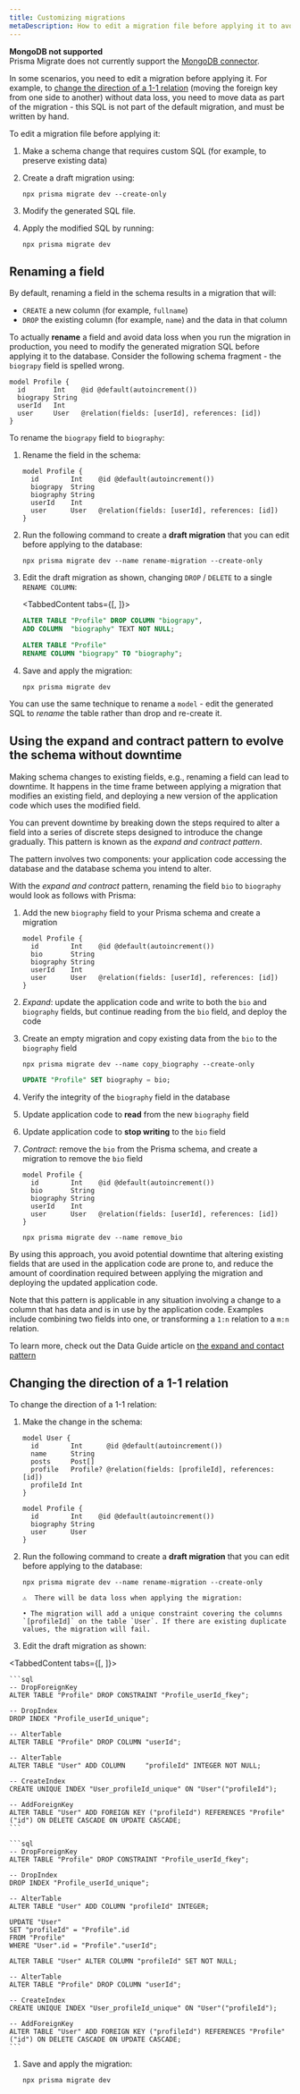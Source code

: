 ```yaml
---
title: Customizing migrations
metaDescription: How to edit a migration file before applying it to avoid data loss in production.
---
```


<TopBlock>

<Admonition type="warning">

**MongoDB not supported** <br />
Prisma Migrate does not currently support the [MongoDB connector](/concepts/database-connectors/mongodb).

</Admonition>

In some scenarios, you need to edit a migration before applying it. For example, to [change the direction of a 1-1 relation](#changing-the-direction-of-a-1-1-relation) (moving the foreign key from one side to another) without data loss, you need to move data as part of the migration - this SQL is not part of the default migration, and must be written by hand.

To edit a migration file before applying it:

1. Make a schema change that requires custom SQL (for example, to preserve existing data)
1. Create a draft migration using:

   ```terminal
   npx prisma migrate dev --create-only
   ```

1. Modify the generated SQL file.
1. Apply the modified SQL by running:

   ```terminal
   npx prisma migrate dev
   ```

</TopBlock>

## Renaming a field

By default, renaming a field in the schema results in a migration that will:

- `CREATE` a new column (for example, `fullname`)
- `DROP` the existing column (for example, `name`) and the data in that column

To actually **rename** a field and avoid data loss when you run the migration in production, you need to modify the generated migration SQL before applying it to the database. Consider the following schema fragment - the `biograpy` field is spelled wrong.

```prisma highlight=3;normal;
model Profile {
  id       Int    @id @default(autoincrement())
  biograpy String
  userId   Int
  user     User   @relation(fields: [userId], references: [id])
}
```

To rename the `biograpy` field to `biography`:

1. Rename the field in the schema:

   ```prisma highlight=3;delete|4;add;
   model Profile {
     id        Int    @id @default(autoincrement())
     biograpy  String
     biography String
     userId    Int
     user      User   @relation(fields: [userId], references: [id])
   }
   ```

1. Run the following command to create a **draft migration** that you can edit before applying to the database:

   ```terminal
   npx prisma migrate dev --name rename-migration --create-only
   ```

1. Edit the draft migration as shown, changing `DROP` / `DELETE` to a single `RENAME COLUMN`:

   <TabbedContent tabs={[<FileWithIcon text="Before" icon="code"/>, <FileWithIcon text="After" icon="code" />]}>

   <tab>

   ```sql file=./prisma/migrations/20210308092620_rename_migration/migration.sql
   ALTER TABLE "Profile" DROP COLUMN "biograpy",
   ADD COLUMN  "biography" TEXT NOT NULL;
   ```

   </tab>

   <tab>

   ```sql file=./prisma/migrations/20210308092620_rename_migration/migration.sql
   ALTER TABLE "Profile"
   RENAME COLUMN "biograpy" TO "biography";
   ```

   </tab>

   </TabbedContent>

1. Save and apply the migration:

   ```terminal
   npx prisma migrate dev
   ```

You can use the same technique to rename a `model` - edit the generated SQL to _rename_ the table rather than drop and re-create it.

## Using the expand and contract pattern to evolve the schema without downtime

Making schema changes to existing fields, e.g., renaming a field can lead to downtime. It happens in the time frame between applying a migration that modifies an existing field, and deploying a new version of the application code which uses the modified field.

You can prevent downtime by breaking down the steps required to alter a field into a series of discrete steps designed to introduce the change gradually. This pattern is known as the _expand and contract pattern_.

The pattern involves two components: your application code accessing the database and the database schema you intend to alter.

With the _expand and contract_ pattern, renaming the field `bio` to `biography` would look as follows with Prisma:

1. Add the new `biography` field to your Prisma schema and create a migration

   ```prisma highlight=4;add;
   model Profile {
     id        Int    @id @default(autoincrement())
     bio       String
     biography String
     userId    Int
     user      User   @relation(fields: [userId], references: [id])
   }
   ```

2. _Expand_: update the application code and write to both the `bio` and `biography` fields, but continue reading from the `bio` field, and deploy the code
3. Create an empty migration and copy existing data from the `bio` to the `biography` field

   ```terminal
   npx prisma migrate dev --name copy_biography --create-only
   ```

   ```sql file=prisma/migrations/20210420000000_copy_biography/migration.sql
   UPDATE "Profile" SET biography = bio;
   ```

4. Verify the integrity of the `biography` field in the database
5. Update application code to **read** from the new `biography` field
6. Update application code to **stop writing** to the `bio` field
7. _Contract_: remove the `bio` from the Prisma schema, and create a migration to remove the `bio` field

   ```prisma highlight=3;delete;
   model Profile {
     id        Int    @id @default(autoincrement())
     bio       String
     biography String
     userId    Int
     user      User   @relation(fields: [userId], references: [id])
   }
   ```

   ```terminal
   npx prisma migrate dev --name remove_bio
   ```

By using this approach, you avoid potential downtime that altering existing fields that are used in the application code are prone to, and reduce the amount of coordination required between applying the migration and deploying the updated application code.

Note that this pattern is applicable in any situation involving a change to a column that has data and is in use by the application code. Examples include combining two fields into one, or transforming a `1:n` relation to a `m:n` relation.

To learn more, check out the Data Guide article on [the expand and contact pattern](https://www.prisma.io/dataguide/types/relational/expand-and-contract-pattern)

## Changing the direction of a 1-1 relation

To change the direction of a 1-1 relation:

1. Make the change in the schema:

   ```prisma
   model User {
     id        Int      @id @default(autoincrement())
     name      String
     posts     Post[]
     profile   Profile? @relation(fields: [profileId], references: [id])
     profileId Int
   }
   
   model Profile {
     id        Int    @id @default(autoincrement())
     biography String
     user      User
   }
   ```

1. Run the following command to create a **draft migration** that you can edit before applying to the database:

   <CodeWithResult expanded={true}>

   <cmd>

   ```terminal
   npx prisma migrate dev --name rename-migration --create-only
   ```

   </cmd>

   <cmdResult>

   ```
   ⚠️  There will be data loss when applying the migration:

   • The migration will add a unique constraint covering the columns `[profileId]` on the table `User`. If there are existing duplicate values, the migration will fail.
   ```

   </cmdResult>

   </CodeWithResult>

1. Edit the draft migration as shown:

  <TabbedContent tabs={[<FileWithIcon text="Before" icon="code"/>, <FileWithIcon text="After" icon="code"/>]}>

  <tab>

    ```sql
    -- DropForeignKey
    ALTER TABLE "Profile" DROP CONSTRAINT "Profile_userId_fkey";

    -- DropIndex
    DROP INDEX "Profile_userId_unique";

    -- AlterTable
    ALTER TABLE "Profile" DROP COLUMN "userId";

    -- AlterTable
    ALTER TABLE "User" ADD COLUMN     "profileId" INTEGER NOT NULL;

    -- CreateIndex
    CREATE UNIQUE INDEX "User_profileId_unique" ON "User"("profileId");

    -- AddForeignKey
    ALTER TABLE "User" ADD FOREIGN KEY ("profileId") REFERENCES "Profile"("id") ON DELETE CASCADE ON UPDATE CASCADE;
    ```

  </tab>

  <tab>

    ```sql
    -- DropForeignKey
    ALTER TABLE "Profile" DROP CONSTRAINT "Profile_userId_fkey";

    -- DropIndex
    DROP INDEX "Profile_userId_unique";

    -- AlterTable
    ALTER TABLE "User" ADD COLUMN "profileId" INTEGER;

    UPDATE "User"
    SET "profileId" = "Profile".id
    FROM "Profile"
    WHERE "User".id = "Profile"."userId";

    ALTER TABLE "User" ALTER COLUMN "profileId" SET NOT NULL;

    -- AlterTable
    ALTER TABLE "Profile" DROP COLUMN "userId";

    -- CreateIndex
    CREATE UNIQUE INDEX "User_profileId_unique" ON "User"("profileId");

    -- AddForeignKey
    ALTER TABLE "User" ADD FOREIGN KEY ("profileId") REFERENCES "Profile"("id") ON DELETE CASCADE ON UPDATE CASCADE;
    ```

  </tab>

  </TabbedContent>

1. Save and apply the migration:

   ```terminal
   npx prisma migrate dev
   ```
